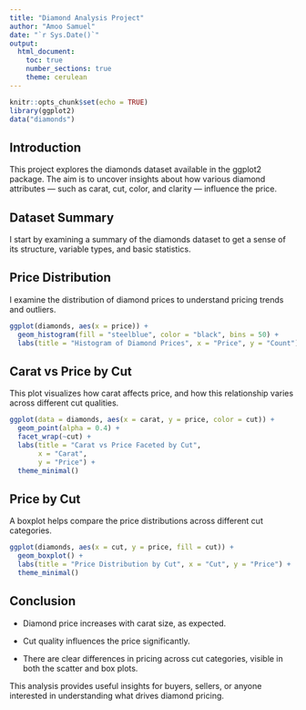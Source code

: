 ---
title: "Diamond Analysis Project"
author: "Amoo Samuel"
date: "`r Sys.Date()`"
output: 
  html_document:
    toc: true
    number_sections: true
    theme: cerulean
---
```{r setup, include=FALSE}
knitr::opts_chunk$set(echo = TRUE)
library(ggplot2)
data("diamonds")
```

## Introduction 
This project explores the diamonds dataset available in the ggplot2 package. The aim is to uncover insights about how various diamond attributes — such as carat, cut, color, and clarity — influence the price.

## Dataset Summary
I start by examining a summary of the diamonds dataset to get a sense of its structure, variable types, and basic statistics.

## Price Distribution
I examine the distribution of diamond prices to understand pricing trends and outliers.

```{r Price Distribution}
ggplot(diamonds, aes(x = price)) +
  geom_histogram(fill = "steelblue", color = "black", bins = 50) +
  labs(title = "Histogram of Diamond Prices", x = "Price", y = "Count")
```

## Carat vs Price by Cut
This plot visualizes how carat affects price, and how this relationship varies across different cut qualities.

```{r Catat vs Price by Cut}
ggplot(data = diamonds, aes(x = carat, y = price, color = cut)) +
  geom_point(alpha = 0.4) +
  facet_wrap(~cut) +
  labs(title = "Carat vs Price Faceted by Cut",
       x = "Carat",
       y = "Price") +
  theme_minimal()
```

## Price by Cut
A boxplot helps compare the price distributions across different cut categories.

```{r Price by Cut}
ggplot(diamonds, aes(x = cut, y = price, fill = cut)) +
  geom_boxplot() +
  labs(title = "Price Distribution by Cut", x = "Cut", y = "Price") +
  theme_minimal()
```


## Conclusion 

- Diamond price increases with carat size, as expected.

- Cut quality influences the price significantly.

- There are clear differences in pricing across cut categories, visible in both the scatter and box plots.

This analysis provides useful insights for buyers, sellers, or anyone interested in understanding what drives diamond pricing.

